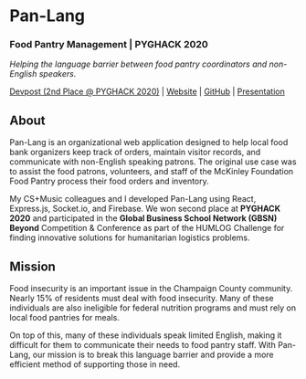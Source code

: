 # Pan-Lang

### Food Pantry Management | PYGHACK 2020

_Helping the language barrier between food pantry coordinators and non-English speakers._

[Devpost (2nd Place @ PYGHACK 2020)](https://devpost.com/software/pan-lang) | [Website](https://pan-lang.github.io/) | [GitHub](https://github.com/Pan-Lang) | [Presentation](https://docs.google.com/presentation/d/1BskgBVUJJq3V2_l6RNG8l6JUNEMbv-VqNmrUE4GW1QA/edit?usp=sharing)

## About

Pan-Lang is an organizational web application designed to help local food bank organizers keep track of orders, maintain visitor records, and communicate with non-English speaking patrons. The original use case was to assist the food patrons, volunteers, and staff of the McKinley Foundation Food Pantry process their food orders and inventory.

My CS+Music colleagues and I developed Pan-Lang using React, Express.js, Socket.io, and Firebase. We won second place at **PYGHACK 2020** and participated in the **Global Business School Network (GBSN) Beyond** Competition & Conference as part of the HUMLOG Challenge for finding innovative solutions for humanitarian logistics problems.

## Mission

Food insecurity is an important issue in the Champaign County community. Nearly 15% of residents must deal with food insecurity. Many of these individuals are also ineligible for federal nutrition programs and must rely on local food pantries for meals.

On top of this, many of these individuals speak limited English, making it difficult for them to communicate their needs to food pantry staff. With Pan-Lang, our mission is to break this language barrier and provide a more efficient method of supporting those in need.
